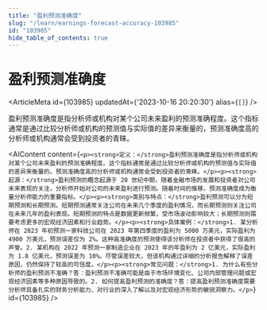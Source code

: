 ```yaml
---
title: "盈利预测准确度"
slug: "/learn/earnings-forecast-accuracy-103985"
id: "103985"
hide_table_of_contents: true
---
```



# 盈利预测准确度

<ArticleMeta id={103985} updatedAt={'2023-10-16 20:20:30'} alias={`[]`} />
<div className='border-solid border-b border-t-0 my-4 border-[var(--ifm-color-gray-300)]' />

盈利预测准确度是指分析师或机构对某个公司未来盈利的预测准确程度。这个指标通常是通过比较分析师或机构的预测值与实际值的差异来衡量的，预测准确度高的分析师或机构通常会受到投资者的青睐。

<AIContent content={`<p><strong>定义：</strong>盈利预测准确度是指分析师或机构对某个公司未来盈利的预测准确程度。这个指标通常是通过比较分析师或机构的预测值与实际值的差异来衡量的。预测准确度高的分析师或机构通常会受到投资者的青睐。</p><p><strong>起源：</strong>盈利预测的概念起源于 20 世纪中期，随着金融市场的发展和投资者对公司未来表现的关注，分析师开始对公司的未来盈利进行预测。随着时间的推移，预测准确度成为衡量分析师能力的重要指标。</p><p><strong>类别与特点：</strong>盈利预测可以分为短期预测和长期预测。短期预测通常关注公司在未来几个季度的盈利情况，而长期预测则关注公司在未来几年的盈利表现。短期预测的特点是数据更新频繁，受市场波动影响较大；长期预测则需要考虑更多的宏观经济因素和行业趋势。</p><p><strong>具体案例：</strong>1. 某分析师在 2023 年初预测一家科技公司在 2023 年第四季度的盈利为 5000 万美元，实际盈利为 4900 万美元，预测误差仅为 2%。这种高准确度的预测使得该分析师在投资者中获得了很高的声誉。2. 某机构在 2022 年预测一家制造企业在 2023 年的年盈利为 2 亿美元，实际盈利为 1.8 亿美元，预测误差为 10%。尽管误差较大，但该机构通过详细的分析报告解释了误差原因，仍然保持了较高的可信度。</p><p><strong>常见问题：</strong>1. 为什么有些分析师的盈利预测不准确？答：盈利预测不准确可能是由于市场环境变化、公司内部管理问题或宏观经济因素等多种原因导致的。2. 如何提高盈利预测的准确度？答：提高盈利预测准确度需要分析师具备扎实的财务分析能力、对行业的深入了解以及对宏观经济形势的敏锐洞察力。</p>`} id={103985} />

